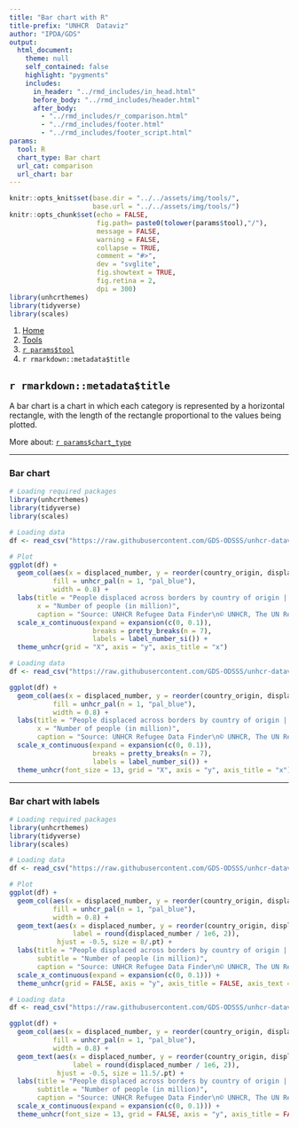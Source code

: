 ```yaml
---
title: "Bar chart with R"
title-prefix: "UNHCR  Dataviz"
author: "IPDA/GDS"
output:
  html_document:
    theme: null
    self_contained: false
    highlight: "pygments"
    includes:
      in_header: "../rmd_includes/in_head.html"
      before_body: "../rmd_includes/header.html"
      after_body:
        - "../rmd_includes/r_comparison.html"
        - "../rmd_includes/footer.html"
        - "../rmd_includes/footer_script.html"
params:
  tool: R
  chart_type: Bar chart
  url_cat: comparison
  url_chart: bar
---
```


```r
knitr::opts_knit$set(base.dir = "../../assets/img/tools/",
                     base.url = "../../assets/img/tools/")
knitr::opts_chunk$set(echo = FALSE,
                      fig.path= paste0(tolower(params$tool),"/"),
                      message = FALSE,
                      warning = FALSE,
                      collapse = TRUE,
                      comment = "#>",
                      dev = "svglite",
                      fig.showtext = TRUE,
                      fig.retina = 2,
                      dpi = 300)
library(unhcrthemes)
library(tidyverse)
library(scales)
```

<main id="tools" class="container mt-5">

<!-- Breadcrumb is filled automatically with the text from Title and Tool parameter in YAML --> 
<nav aria-label="breadcrumb">
    <ol class="breadcrumb">
        <li class="breadcrumb-item"><a href="../../">Home</a></li>
        <li class="breadcrumb-item"><a href="../">Tools</a></li>
        <li class="breadcrumb-item"><a href="../`r tolower(params$tool)`/">`r params$tool`</a></li>
        <li class="breadcrumb-item active" aria-current="page">`r rmarkdown::metadata$title`</li>
    </ol>
</nav>

<!-- Intro header --> 
<div class="my-5 text-center">

## `r rmarkdown::metadata$title`

<div class="row justify-content-center">
<div class="col-lg-8">

<!-- Only text to change below, the rest comes from the YAML --> 
A bar chart is a chart in which each category is represented by a horizontal rectangle, with the length of the rectangle proportional to the values being plotted.

More about: <a href="../../chart_gallery/`r params$url_cat`.html#`r params$url_chart`">`r params$chart_type`</a>

</div>
</div>
</div>


----

<!-- Beginning of section, should be preceded by hr (----) --> 
<section class="my-5">

### Bar chart

<div class="row">

<!-- First column for large screen --> 
<div class="col-lg-6">

```r
# Loading required packages
library(unhcrthemes)
library(tidyverse)
library(scales)

# Loading data
df <- read_csv("https://raw.githubusercontent.com/GDS-ODSSS/unhcr-dataviz-platform/master/data/comparison/bar.csv")

# Plot
ggplot(df) +
  geom_col(aes(x = displaced_number, y = reorder(country_origin, displaced_number)),
           fill = unhcr_pal(n = 1, "pal_blue"),
           width = 0.8) +
  labs(title = "People displaced across borders by country of origin | 2021",
       x = "Number of people (in million)",
       caption = "Source: UNHCR Refugee Data Finder\n© UNHCR, The UN Refugee Agency") +
  scale_x_continuous(expand = expansion(c(0, 0.1)),
                     breaks = pretty_breaks(n = 7),
                     labels = label_number_si()) +
  theme_unhcr(grid = "X", axis = "y", axis_title = "x")
```

</div>
<!-- End First column --->

<!-- Second column for large screen --> 
<div class="col-lg-6">


```r
# Loading data
df <- read_csv("https://raw.githubusercontent.com/GDS-ODSSS/unhcr-dataviz-platform/master/data/comparison/bar.csv")

ggplot(df) +
  geom_col(aes(x = displaced_number, y = reorder(country_origin, displaced_number)),
           fill = unhcr_pal(n = 1, "pal_blue"),
           width = 0.8) +
  labs(title = "People displaced across borders by country of origin | 2021",
       x = "Number of people (in million)",
       caption = "Source: UNHCR Refugee Data Finder\n© UNHCR, The UN Refugee Agency") +
  scale_x_continuous(expand = expansion(c(0, 0.1)),
                     breaks = pretty_breaks(n = 7),
                     labels = label_number_si()) +
  theme_unhcr(font_size = 13, grid = "X", axis = "y", axis_title = "x")
```

</div>
<!-- End Second column --->

</div>
</section>
<!-- End of section --->

----

<!-- Beginning of section, should be preceded by hr (----) --> 
<section class="my-5">

### Bar chart with labels

<div class="row">

<!-- First column for large screen --> 
<div class="col-lg-6">

```r
# Loading required packages
library(unhcrthemes)
library(tidyverse)
library(scales)

# Loading data
df <- read_csv("https://raw.githubusercontent.com/GDS-ODSSS/unhcr-dataviz-platform/master/data/comparison/bar.csv")

# Plot
ggplot(df) +
  geom_col(aes(x = displaced_number, y = reorder(country_origin, displaced_number)),
           fill = unhcr_pal(n = 1, "pal_blue"),
           width = 0.8) +
  geom_text(aes(x = displaced_number, y = reorder(country_origin, displaced_number),
                label = round(displaced_number / 1e6, 2)),
            hjust = -0.5, size = 8/.pt) +
  labs(title = "People displaced across borders by country of origin | 2021",
       subtitle = "Number of people (in million)",
       caption = "Source: UNHCR Refugee Data Finder\n© UNHCR, The UN Refugee Agency") +
  scale_x_continuous(expand = expansion(c(0, 0.1))) +
  theme_unhcr(grid = FALSE, axis = "y", axis_title = FALSE, axis_text = "y")
```

</div>
<!-- End First column --->

<!-- Second column for large screen --> 
<div class="col-lg-6">


```r
# Loading data
df <- read_csv("https://raw.githubusercontent.com/GDS-ODSSS/unhcr-dataviz-platform/master/data/comparison/bar.csv")

ggplot(df) +
  geom_col(aes(x = displaced_number, y = reorder(country_origin, displaced_number)),
           fill = unhcr_pal(n = 1, "pal_blue"),
           width = 0.8) +
  geom_text(aes(x = displaced_number, y = reorder(country_origin, displaced_number),
                label = round(displaced_number / 1e6, 2)),
            hjust = -0.5, size = 11.5/.pt) +
  labs(title = "People displaced across borders by country of origin | 2021",
       subtitle = "Number of people (in million)",
       caption = "Source: UNHCR Refugee Data Finder\n© UNHCR, The UN Refugee Agency") +
  scale_x_continuous(expand = expansion(c(0, 0.1))) +
  theme_unhcr(font_size = 13, grid = FALSE, axis = "y", axis_title = FALSE, axis_text = "y")
```

</div>
<!-- End Second column --->

</div>
</section>
<!-- End of section --->

<!-- To add sections just copy the whole code between the above section tag --->

</main>
